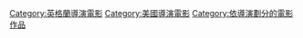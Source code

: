 {{noteTA
| G1 = Show
| G2 = Movie
|1=zh-cn:克里斯托弗; zh-tw:克里斯多福; zh-hk:基斯杜化;
|2=zh-cn:诺兰; zh-tw:諾蘭; zh-hk:路蘭;
}}
{{Cat more|克里斯托弗·诺兰}}
{{Commons category|Films by Christopher Nolan}}

{{DEFAULTSORT:Nolan, Christopher}}
[[Category:英格蘭導演電影|Category:英格蘭導演電影]]
[[Category:美國導演電影|Category:美國導演電影]]
[[Category:依導演劃分的電影作品|Category:依導演劃分的電影作品]]